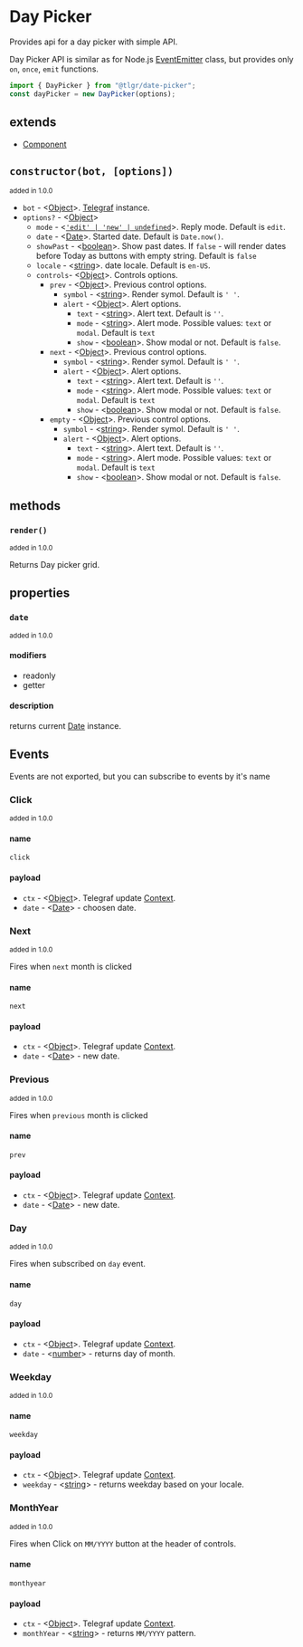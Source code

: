 # Day Picker

Provides api for a day picker with simple API.

Day Picker API is similar as for Node.js [EventEmitter](https://nodejs.org/dist/latest-v16.x/docs/api/events.html#class-eventemitter) class, but provides only `on`, `once`, `emit` functions.

```jsx
import { DayPicker } from "@tlgr/date-picker";
const dayPicker = new DayPicker(options);
```

## extends

- [Component](../component/inline)

## `constructor(bot, [options])`

<small> added in 1.0.0 </small>

- `bot` - <[Object][object]>. [Telegraf](https://telegraf.js.org/classes/Telegraf.html) instance.
- `options?` - <[Object][object]>
  - `mode` - <[`'edit' | 'new' | undefined`][string]>. Reply mode. Default is `edit`.
  - `date` - <[Date][date]>. Started date. Default is `Date.now()`.
  - `showPast` - <[boolean][boolean]>. Show past dates. If `false` - will render dates before Today as buttons with empty string. Default is `false`
  - `locale` - <[string][string]>. date locale. Default is `en-US`.
  - `controls`- <[Object][object]>. Controls options.
    - `prev` - <[Object][object]>. Previous control options.
      - `symbol` - <[string][string]>. Render symol. Default is `' '`.
      - `alert` - <[Object][object]>. Alert options.
        - `text` - <[string][string]>. Alert text. Default is `''`.
        - `mode` - <[string][string]>. Alert mode. Possible values: `text` or `modal`. Default is `text`
        - `show` - <[boolean][boolean]>. Show modal or not. Default is `false`.
    - `next` - <[Object][object]>. Previous control options.
      - `symbol` - <[string][string]>. Render symol. Default is `' '`.
      - `alert` - <[Object][object]>. Alert options.
        - `text` - <[string][string]>. Alert text. Default is `''`.
        - `mode` - <[string][string]>. Alert mode. Possible values: `text` or `modal`. Default is `text`
        - `show` - <[boolean][boolean]>. Show modal or not. Default is `false`.
    - `empty` - <[Object][object]>. Previous control options.
      - `symbol` - <[string][string]>. Render symol. Default is `' '`.
      - `alert` - <[Object][object]>. Alert options.
        - `text` - <[string][string]>. Alert text. Default is `''`.
        - `mode` - <[string][string]>. Alert mode. Possible values: `text` or `modal`. Default is `text`
        - `show` - <[boolean][boolean]>. Show modal or not. Default is `false`.

## methods

### `render()`

<small> added in 1.0.0 </small>

Returns Day picker grid.

## properties

### `date`

<small>added in 1.0.0</small>

#### modifiers

- readonly
- getter

#### description

returns current [Date][date] instance.

## Events

Events are not exported, but you can subscribe to events by it's name

### Click

<small>added in 1.0.0</small>

#### name

`click`

#### payload

- `ctx` - <[Object][object]>. Telegraf update [Context](https://telegraf.js.org/classes/Context.html#addStickerToSet).
- `date` - <[Date][date]> - choosen date.

### Next

<small>added in 1.0.0</small>

Fires when `next` month is clicked

#### name

`next`

#### payload

- `ctx` - <[Object][object]>. Telegraf update [Context](https://telegraf.js.org/classes/Context.html#addStickerToSet).
- `date` - <[Date][date]> - new date.

### Previous

<small>added in 1.0.0</small>

Fires when `previous` month is clicked

#### name

`prev`

#### payload

- `ctx` - <[Object][object]>. Telegraf update [Context](https://telegraf.js.org/classes/Context.html#addStickerToSet).
- `date` - <[Date][date]> - new date.

### Day

<small>added in 1.0.0</small>

Fires when subscribed on `day` event.

#### name

`day`

#### payload

- `ctx` - <[Object][object]>. Telegraf update [Context](https://telegraf.js.org/classes/Context.html#addStickerToSet).
- `date` - <[number][number]> - returns day of month.

### Weekday

<small>added in 1.0.0</small>

#### name

`weekday`

#### payload

- `ctx` - <[Object][object]>. Telegraf update [Context](https://telegraf.js.org/classes/Context.html#addStickerToSet).
- `weekday` - <[string][string]> - returns weekday based on your locale.

### MonthYear

<small>added in 1.0.0</small>

Fires when Click on `MM/YYYY` button at the header of controls.

#### name

`monthyear`

#### payload

- `ctx` - <[Object][object]>. Telegraf update [Context](https://telegraf.js.org/classes/Context.html#addStickerToSet).
- `monthYear` - <[string][string]> - returns `MM/YYYY` pattern.

[object]: https://developer.mozilla.org/en-US/docs/Web/JavaScript/Reference/Global_Objects/Object
[date]: https://developer.mozilla.org/en-US/docs/Web/JavaScript/Reference/Global_Objects/Date
[function]: https://developer.mozilla.org/en-US/docs/Web/JavaScript/Reference/Functions
[string]: https://developer.mozilla.org/en-US/docs/Web/JavaScript/Data_structures#String_type
[boolean]: https://developer.mozilla.org/en-US/docs/Web/JavaScript/Data_structures#boolean_type
[number]: https://developer.mozilla.org/en-US/docs/Web/JavaScript/Data_structures#numeric_types
[symbol]: https://developer.mozilla.org/en-US/docs/Web/JavaScript/Data_structures#symbol_type
